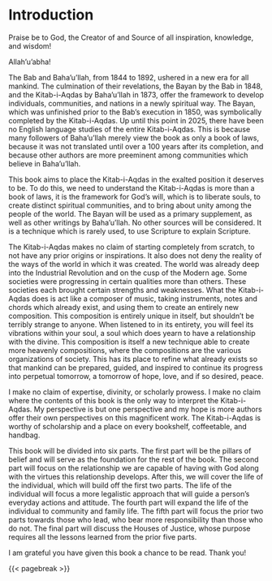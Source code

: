 # Introduction {#sec-introduction .unnumbered}

Praise be to God, the Creator of and Source of all inspiration, knowledge, and wisdom!

Allah'u'abha!

The Bab and Baha'u'llah, from 1844 to 1892, ushered in a new era for all mankind. The culmination of their revelations, the Bayan by the Bab in 1848, and the Kitab-i-Aqdas by Baha'u'llah in 1873, offer the framework to develop individuals, communities, and nations in a newly spiritual way. The Bayan, which was unfinished prior to the Bab's execution in 1850, was symbolically completed by the Kitab-i-Aqdas. Up until this point in 2025, there have been no English language studies of the entire Kitab-i-Aqdas. This is because many followers of Baha'u'llah merely view the book as only a book of laws, because it was not translated until over a 100 years after its completion, and because other authors are more preeminent among communities which believe in Baha'u'llah.

This book aims to place the Kitab-i-Aqdas in the exalted position it deserves to be. To do this, we need to understand the Kitab-i-Aqdas is more than a book of laws, it is the framework for God's will, which is to liberate souls, to create distinct spiritual communities, and to bring about unity among the people of the world. The Bayan will be used as a primary supplement, as well as other writings by Baha'u'llah. No other sources will be considered. It is a technique which is rarely used, to use Scripture to explain Scripture.

The Kitab-i-Aqdas makes no claim of starting completely from scratch, to not have any prior origins or inspirations. It also does not deny the reality of the ways of the world in which it was created. The world was already deep into the Industrial Revolution and on the cusp of the Modern age. Some societies were progressing in certain qualities more than others. These societies each brought certain strengths and weaknesses. What the Kitab-i-Aqdas does is act like a composer of music, taking instruments, notes and chords which already exist, and using them to create an entirely new composition. This composition is entirely unique in itself, but shouldn't be terribly strange to anyone. When listened to in its entirety, you will feel its vibrations within your soul, a soul which does yearn to have a relationship with the divine. This composition is itself a new technique able to create more heavenly compositions, where the compositions are the various organizations of society. This has its place to refine what already exists so that mankind can be prepared, guided, and inspired to continue its progress into perpetual tomorrow, a tomorrow of hope, love, and if so desired, peace.

I make no claim of expertise, divinity, or scholarly prowess. I make no claim where the contents of this book is the only way to interpret the Kitab-i-Aqdas. My perspective is but one perspective and my hope is more authors offer their own perspectives on this magnificent work. The Kitab-i-Aqdas is worthy of scholarship and a place on every bookshelf, coffeetable, and handbag.

This book will be divided into six parts. The first part will be the pillars of belief and will serve as the foundation for the rest of the book. The second part will focus on the relationship we are capable of having with God along with the virtues this relationship develops. After this, we will cover the life of the individual, which will build off the first two parts. The life of the individual will focus a more legalistic approach that will guide a person's everyday actions and attitude. The fourth part will expand the life of the individual to community and family life. The fifth part will focus the prior two parts towards those who lead, who bear more responsibility than those who do not. The final part will discuss the Houses of Justice, whose purpose requires all the lessons learned from the prior five parts.

I am grateful you have given this book a chance to be read. Thank you!

{{< pagebreak >}}
